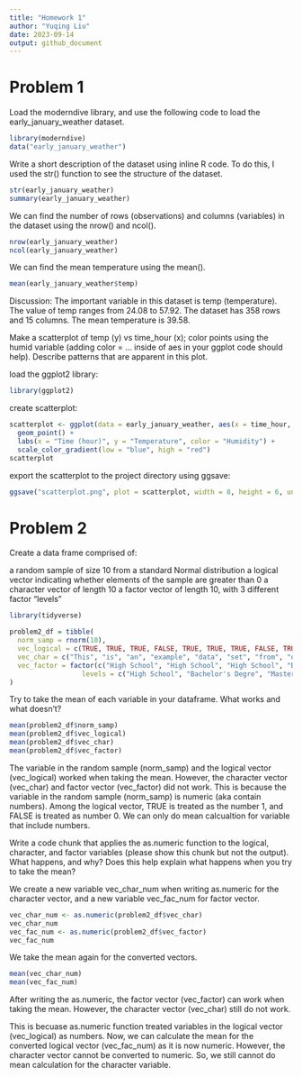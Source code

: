 ```yaml
---
title: "Homework 1"
author: "Yuqing Liu"
date: 2023-09-14
output: github_document
---
```


# Problem 1
Load the moderndive library, and use the following code to load the early_january_weather dataset.
```r
library(moderndive)
data("early_january_weather")
```
Write a short description of the dataset using inline R code. To do this, I used the str() function to see the structure of the dataset.
```r
str(early_january_weather)
summary(early_january_weather)
```

We can find the number of rows (observations) and columns (variables) in the dataset using the nrow() and ncol().
```r
nrow(early_january_weather)
ncol(early_january_weather)
```

We can find the mean temperature using the mean().
```r
mean(early_january_weather$temp)
```

Discussion:
The important variable in this dataset is temp (temperature). The value of temp ranges from 24.08 to 57.92.
The dataset has 358 rows and 15 columns.
The mean temperature is 39.58.

Make a scatterplot of temp (y) vs time_hour (x); color points using the humid variable (adding color = ... inside of aes in your ggplot code should help). Describe patterns that are apparent in this plot.

load the ggplot2 library:
```r
library(ggplot2)
```
create scatterplot:
```r
scatterplot <- ggplot(data = early_january_weather, aes(x = time_hour, y = temp, color = humid)) +
  geom_point() +
  labs(x = "Time (hour)", y = "Temperature", color = "Humidity") +
  scale_color_gradient(low = "blue", high = "red")
scatterplot
```
export the scatterplot to the project directory using ggsave:
```r
ggsave("scatterplot.png", plot = scatterplot, width = 8, height = 6, units = "in")
```

# Problem 2

Create a data frame comprised of:

a random sample of size 10 from a standard Normal distribution
a logical vector indicating whether elements of the sample are greater than 0
a character vector of length 10
a factor vector of length 10, with 3 different factor “levels”

```r
library(tidyverse)

problem2_df = tibble(
  norm_samp = rnorm(10),
  vec_logical = c(TRUE, TRUE, TRUE, FALSE, TRUE, TRUE, TRUE, FALSE, TRUE, FALSE),
  vec_char = c("This", "is", "an", "example", "data", "set", "from", "question", "number", "two"),
  vec_factor = factor(c("High School", "High School", "High School", "Bachelor's Degre", "Bachelor's Degre", "Bachelor's Degre", "Master's Degree", "Master's Degree", "Bachelor's Degre", "Master's Degree"),
                  levels = c("High School", "Bachelor's Degre", "Master's Degree"), labels = c(1, 2, 3))
)

```

Try to take the mean of each variable in your dataframe. What works and what doesn’t?
```r
mean(problem2_df$norm_samp)
mean(problem2_df$vec_logical)
mean(problem2_df$vec_char)
mean(problem2_df$vec_factor)
```
The variable in the random sample (norm_samp) and the logical vector (vec_logical) worked when taking the mean. However, the character vector (vec_char) and factor vector (vec_factor) did not work. 
This is because the variable in the random sample (norm_samp) is numeric (aka contain numbers). Among the logical vector, TRUE is treated as the number 1, and FALSE is treated as number 0. We can only do mean calcualtion for variable that include numbers. 

Write a code chunk that applies the as.numeric function to the logical, character, and factor variables (please show this chunk but not the output). What happens, and why? Does this help explain what happens when you try to take the mean?

We create a new variable vec_char_num when writing as.numeric for the character vector, and a new variable vec_fac_num for factor vector. 
```r
vec_char_num <- as.numeric(problem2_df$vec_char)
vec_char_num 
vec_fac_num <- as.numeric(problem2_df$vec_factor)
vec_fac_num
```

We take the mean again for the converted vectors. 
```r
mean(vec_char_num)
mean(vec_fac_num)
```

After writing the as.numeric, the factor vector (vec_factor) can work when taking the mean. However, the character vector (vec_char) still do not work. 

This is becuase as.numeric function treated variables in the logical vector (vec_logical) as numbers. Now, we can calculate the mean for the converted logical vector (vec_fac_num) as it is now numeric. However, the character vector cannot be converted to numeric. So, we still cannot do mean calculation for the character variable. 
